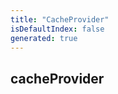```yaml
---
title: "CacheProvider"
isDefaultIndex: false
generated: true
---
```



<!-- This file was generated from the CommandKit source. Do not modify. Instead, re-run the "docgen" script -->


## cacheProvider

<GenerationInfo sourceFile="packages/cache/src/cache-plugin.ts" sourceLine="5" packageName="@commandkit/cache" />



